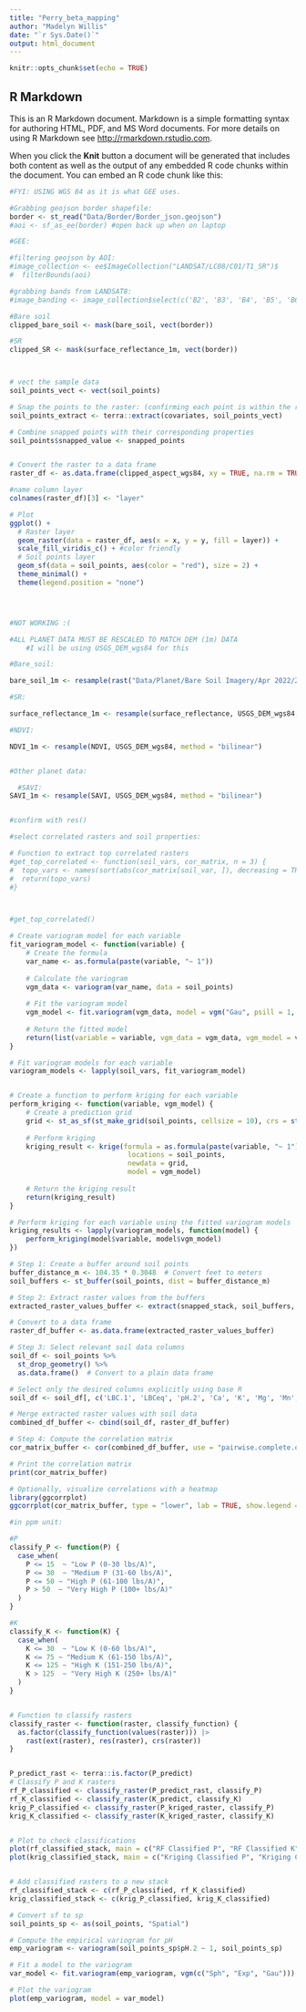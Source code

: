 ```yaml
---
title: "Perry_beta_mapping"
author: "Madelyn Willis"
date: "`r Sys.Date()`"
output: html_document
---
```


```r
knitr::opts_chunk$set(echo = TRUE)
```

## R Markdown

This is an R Markdown document. Markdown is a simple formatting syntax for authoring HTML, PDF, and MS Word documents. For more details on using R Markdown see <http://rmarkdown.rstudio.com>.

When you click the **Knit** button a document will be generated that includes both content as well as the output of any embedded R code chunks within the document. You can embed an R code chunk like this:

```r
#FYI: USING WGS 84 as it is what GEE uses.

#Grabbing geojson border shapefile:
border <- st_read("Data/Border/Border_json.geojson")
#aoi <- sf_as_ee(border) #open back up when on laptop

```


```r
#GEE:

#filtering geojson by AOI:
#image_collection <- ee$ImageCollection("LANDSAT/LC08/C01/T1_SR")$
#  filterBounds(aoi)

#grabbing bands from LANDSAT8: 
#image_banding <- image_collection$select(c('B2', 'B3', 'B4', 'B5', 'B6', 'B7'))

```



```r


#Bare soil
clipped_bare_soil <- mask(bare_soil, vect(border))

#SR
clipped_SR <- mask(surface_reflectance_1m, vect(border))




```


```r

# vect the sample data
soil_points_vect <- vect(soil_points)

# Snap the points to the raster: (confirming each point is within the raster grid)
soil_points_extract <- terra::extract(covariates, soil_points_vect)

# Combine snapped points with their corresponding properties
soil_points$snapped_value <- snapped_points


# Convert the raster to a data frame
raster_df <- as.data.frame(clipped_aspect_wgs84, xy = TRUE, na.rm = TRUE)

#name column layer
colnames(raster_df)[3] <- "layer"  

# Plot 
ggplot() +
  # Raster layer
  geom_raster(data = raster_df, aes(x = x, y = y, fill = layer)) +
  scale_fill_viridis_c() + #color friendly 
  # Soil points layer
  geom_sf(data = soil_points, aes(color = "red"), size = 2) + 
  theme_minimal() +
  theme(legend.position = "none")





```
```r
#NOT WORKING :(

#ALL PLANET DATA MUST BE RESCALED TO MATCH DEM (1m) DATA
    #I will be using USGS_DEM_wgs84 for this

#Bare_soil:

bare_soil_1m <- resample(rast("Data/Planet/Bare Soil Imagery/Apr 2022/20220429_152053_57_245c_3B_udm2_clip_projected.tif"), USGS_DEM_wgs84, method = "bilinear")

#SR:

surface_reflectance_1m <- resample(surface_reflectance, USGS_DEM_wgs84, method = "bilinear")

#NDVI:

NDVI_1m <- resample(NDVI, USGS_DEM_wgs84, method = "bilinear")


#Other planet data:

  #SAVI:
SAVI_1m <- resample(SAVI, USGS_DEM_wgs84, method = "bilinear")


#confirm with res()
```

```r
#select correlated rasters and soil properties:

# Function to extract top correlated rasters
#get_top_correlated <- function(soil_vars, cor_matrix, n = 3) {
#  topo_vars <- names(sort(abs(cor_matrix[soil_var, ]), decreasing = TRUE)[1:n])
#  return(topo_vars)
#}



#get_top_correlated()
```


```r
# Create variogram model for each variable
fit_variogram_model <- function(variable) {
    # Create the formula
    var_name <- as.formula(paste(variable, "~ 1"))
    
    # Calculate the variogram
    vgm_data <- variogram(var_name, data = soil_points)
    
    # Fit the variogram model
    vgm_model <- fit.variogram(vgm_data, model = vgm("Gau", psill = 1, range = 300, nugget = 0))
    
    # Return the fitted model
    return(list(variable = variable, vgm_data = vgm_data, vgm_model = vgm_model))
}

# Fit variogram models for each variable
variogram_models <- lapply(soil_vars, fit_variogram_model)


# Create a function to perform kriging for each variable
perform_kriging <- function(variable, vgm_model) {
    # Create a prediction grid
    grid <- st_as_sf(st_make_grid(soil_points, cellsize = 10), crs = st_crs(soil_points))
    
    # Perform kriging
    kriging_result <- krige(formula = as.formula(paste(variable, "~ 1")),
                             locations = soil_points,
                             newdata = grid,
                             model = vgm_model)
    
    # Return the kriging result
    return(kriging_result)
}

# Perform kriging for each variable using the fitted variogram models
kriging_results <- lapply(variogram_models, function(model) {
    perform_kriging(model$variable, model$vgm_model)
})

```


```r
# Step 1: Create a buffer around soil points
buffer_distance_m <- 104.35 * 0.3048  # Convert feet to meters
soil_buffers <- st_buffer(soil_points, dist = buffer_distance_m)

# Step 2: Extract raster values from the buffers
extracted_raster_values_buffer <- extract(snapped_stack, soil_buffers, xy = FALSE)

# Convert to a data frame
raster_df_buffer <- as.data.frame(extracted_raster_values_buffer)

# Step 3: Select relevant soil data columns
soil_df <- soil_points %>%
  st_drop_geometry() %>%
  as.data.frame()  # Convert to a plain data frame

# Select only the desired columns explicitly using base R
soil_df <- soil_df[, c('LBC.1', 'LBCeq', 'pH.2', 'Ca', 'K', 'Mg', 'Mn', 'P', 'Zn')]

# Merge extracted raster values with soil data
combined_df_buffer <- cbind(soil_df, raster_df_buffer)

# Step 4: Compute the correlation matrix
cor_matrix_buffer <- cor(combined_df_buffer, use = "pairwise.complete.obs", method = "spearman")

# Print the correlation matrix
print(cor_matrix_buffer)

# Optionally, visualize correlations with a heatmap
library(ggcorrplot)
ggcorrplot(cor_matrix_buffer, type = "lower", lab = TRUE, show.legend = TRUE)
```


```r
#in ppm unit:

#P
classify_P <- function(P) {
  case_when(
    P <= 15  ~ "Low P (0-30 lbs/A)",
    P <= 30  ~ "Medium P (31-60 lbs/A)",
    P <= 50 ~ "High P (61-100 lbs/A)",
    P > 50  ~ "Very High P (100+ lbs/A)"
  )
}

#K
classify_K <- function(K) {
  case_when(
    K <= 30  ~ "Low K (0-60 lbs/A)",    
    K <= 75 ~ "Medium K (61-150 lbs/A)",  
    K <= 125 ~ "High K (151-250 lbs/A)",  
    K > 125  ~ "Very High K (250+ lbs/A)"
  )
}


# Function to classify rasters
classify_raster <- function(raster, classify_function) {
  as.factor(classify_function(values(raster))) |> 
    rast(ext(raster), res(raster), crs(raster))
}


P_predict_rast <- terra::is.factor(P_predict)
# Classify P and K rasters
rf_P_classified <- classify_raster(P_predict_rast, classify_P)
rf_K_classified <- classify_raster(K_predict, classify_K)
krig_P_classified <- classify_raster(P_kriged_raster, classify_P)
krig_K_classified <- classify_raster(K_kriged_raster, classify_K)


# Plot to check classifications
plot(rf_classified_stack, main = c("RF Classified P", "RF Classified K"))
plot(krig_classified_stack, main = c("Kriging Classified P", "Kriging Classified K"))


# Add classified rasters to a new stack
rf_classified_stack <- c(rf_P_classified, rf_K_classified)
krig_classified_stack <- c(krig_P_classified, krig_K_classified)

```


```r

# Convert sf to sp
soil_points_sp <- as(soil_points, "Spatial")

# Compute the empirical variogram for pH
emp_variogram <- variogram(soil_points_sp$pH.2 ~ 1, soil_points_sp)

# Fit a model to the variogram
var_model <- fit.variogram(emp_variogram, vgm(c("Sph", "Exp", "Gau")))

# Plot the variogram
plot(emp_variogram, model = var_model)

```